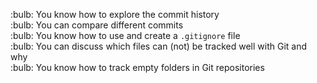 :bulb: You know how to explore the commit history<br>
:bulb: You can compare different commits<br>
:bulb: You know how to use and create a `.gitignore` file<br>
:bulb: You can discuss which files can (not) be tracked well with Git and why<br>
:bulb: You know how to track empty folders in Git repositories